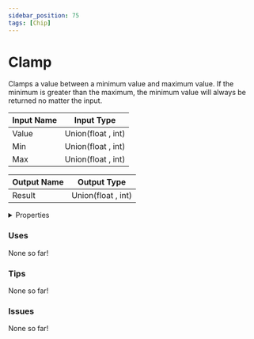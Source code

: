 ```yaml
---
sidebar_position: 75
tags: [Chip]
---
```


# Clamp

Clamps a value between a minimum value and maximum value. If the minimum is greater than the maximum, the minimum value will always be returned no matter the input.




<EsbSvg />

| Input Name | Input Type |
|-----------|-----------|
| Value | Union(float , int) |
| Min | Union(float , int) |
| Max | Union(float , int) |

| Output Name | Output Type |
|-----------|-----------|
| Result | Union(float , int) |


<details>
  <summary>Properties</summary>
  <div>
    <div>
    <table>
      <thead>
        <tr>
          <th>Is beta required?</th>
          <th>❌</th>
        </tr>
        <tr>
          <th>Is this chip a trolling risk?</th>
          <th>❌</th>
        </tr>
        <tr>
          <th>Chip UUID</th>
          <th>f95735f1-1db8-4bf4-8198-03b2595fa741</th>
        </tr>
      </thead>
    </table>
    </div>
  </div>
</details>

### Uses

None so far!

### Tips

None so far!

### Issues

None so far!